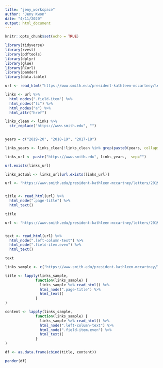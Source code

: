 ```yaml
---
title: "jeny_workspace"
author: "Jeny Kwon"
date: "4/11/2020"
output: html_document
---
```


```r
knitr::opts_chunk$set(echo = TRUE)
```

```r
library(tidyverse)
library(rvest)
library(pdftools)
library(dplyr)
library(glue)
library(RCurl) 
library(pander)
library(data.table)
```

```r
url <- read_html("https://www.smith.edu/president-kathleen-mccartney/letters-community")

links <- url %>% 
  html_nodes(".field-item") %>%   
  html_nodes("li") %>% 
  html_nodes("a") %>% 
  html_attr("href")
```

```r
  
links_clean <- links %>% 
  str_replace("https://www.smith.edu", "") 
  
```

```r
years = c("2019-20", "2018-19", "2017-18")

links_years <- links_clean[!links_clean %in% grep(paste0(years, collapse = "|"), links_clean, value = T, invert = T)]

```

```r
links_url <- paste("https://www.smith.edu", links_years,  sep="")

```

```r
url.exists(links_url)
```


```r
links_actual <- links_url[url.exists(links_url)]
```

```r
url <- "https://www.smith.edu/president-kathleen-mccartney/letters/2019-20/april-10-2020"


title <- read_html(url) %>% 
  html_node(".page-title") %>% 
  html_text()

title
```

```r
url <- "https://www.smith.edu/president-kathleen-mccartney/letters/2019-20/april-10-2020"


text <- read_html(url) %>% 
  html_node(".left-column-text") %>% 
  html_node(".field-item.even") %>% 
  html_text()

text
```

```r
links_sample <- c("https://www.smith.edu/president-kathleen-mccartney/letters/2017-18/innovation-challenge", "https://www.smith.edu/president-kathleen-mccartney/letters/2019-20/april-10-2020")

title <- lapply(links_sample,
              function(links_sample) {
                links_sample %>% read_html() %>%
                html_node(".page-title") %>%
                html_text()
              }
)

content <- lapply(links_sample,
              function(links_sample) {
                links_sample %>% read_html() %>%
                html_node(".left-column-text") %>%
                html_node(".field-item.even") %>%
                html_text()
              }
)

df <- as.data.frame(cbind(title, content))

pander(df)


```










